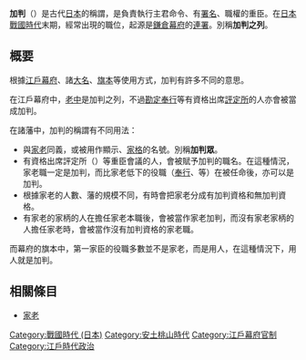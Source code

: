 '''加判'''（{{jp|j=加判|hg=かはん|rm=Kahan|lead=yes}}）是古代[[日本|日本]]的稱謂，是負責執行主君命令、有[[署名|署名]]、{{tsl|ja|押捺}}職權的重臣。在[[日本戰國時代|日本戰國時代]]末期，經常出現的職位，起源是[[鎌倉幕府|鎌倉幕府]]的[[連署_(役職)|連署]]。別稱'''加判之列'''。

== 概要 ==
根據[[江戶幕府|江戶幕府]]、諸[[大名_(稱謂)|大名]]、[[旗本|旗本]]等使用方式，加判有許多不同的意思。

在江戶幕府中，[[老中|老中]]是加判之列，不過[[勘定奉行|勘定奉行]]等有資格出席[[評定所|評定所]]的人亦會被當成加判。

在諸藩中，加判的稱謂有不同用法：
*與[[家老|家老]]同義，或被用作顯示{{tsl|ja|家柄}}、[[家格|家格]]的名號。別稱'''加判眾'''。
*有資格出席評定所（{{tsl|ja|会所|會所 (日本)}}）等重臣會議的人，會被賦予加判的職名。在這種情況，家老職一定是加判，而比家老低下的役職（[[奉行|奉行]]、{{tsl|ja|用人}}等）在被任命後，亦可以是加判。
*根據家老的人數、藩的規模不同，有時會把家老分成有加判資格和無加判資格。
*有家老的家柄的人在擔任家老本職後，會被當作家老加判，而沒有家老家柄的人擔任家老時，會被當作沒有加判資格的家老職。

而幕府的旗本中，第一家臣的役職多數並不是家老，而是用人，在這種情況下，用人就是加判。

== 相關條目 ==
*[[家老|家老]]

[[Category:戰國時代_(日本)|Category:戰國時代 (日本)]]
[[Category:安土桃山時代|Category:安土桃山時代]]
[[Category:江戶幕府官制|Category:江戶幕府官制]]
[[Category:江戶時代政治|Category:江戶時代政治]]